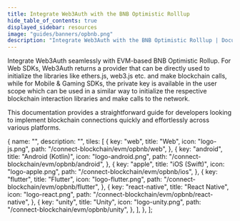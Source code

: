 ```yaml
---
title: Integrate Web3Auth with the BNB Optimistic Rolllup
hide_table_of_contents: true
displayed_sidebar: resources
image: "guides/banners/opbnb.png"
description: "Integrate Web3Auth with the BNB Optimistic Rolllup | Documentation - Web3Auth"
---
```



<SEO
  title="Integrate Web3Auth with the BNB Optimistic Rolllup"
  description="Integrate Web3Auth with the BNB Optimistic Rolllup | Documentation - Web3Auth"
  image="https://web3auth.io/docs/guides/banners/opbnb.png"
  slug="/connect-blockchain/evm/opbnb"
/>

Integrate Web3Auth seamlessly with EVM-based BNB Optimistic Rollup. For Web SDKs, Web3Auth returns a provider that can be directly used to initialize
the libraries like ethers.js, web3.js etc. and make blockchain calls, while for Mobile & Gaming SDKs, the private key is available in the user scope
which can be used in a similar way to initialize the respective blockchain interaction libraries and make calls to the network.

This documentation provides a straightforward guide for developers looking to implement blockchain connections quickly and effortlessly across various
platforms.

  {
    name: "",
    description: "",
    tiles: [
      {
        key: "web",
        title: "Web",
        icon: "logo-js.png",
        path: "/connect-blockchain/evm/opbnb/web",
      },
      {
        key: "android",
        title: "Android (Kotlin)",
        icon: "logo-android.png",
        path: "/connect-blockchain/evm/opbnb/android",
      },
      {
        key: "apple",
        title: "iOS (Swift)",
        icon: "logo-apple.png",
        path: "/connect-blockchain/evm/opbnb/ios",
      },
      {
        key: "flutter",
        title: "Flutter",
        icon: "logo-flutter.png",
        path: "/connect-blockchain/evm/opbnb/flutter",
      },
      {
        key: "react-native",
        title: "React Native",
        icon: "logo-react.png",
        path: "/connect-blockchain/evm/opbnb/react-native",
      },
      {
        key: "unity",
        title: "Unity",
        icon: "logo-unity.png",
        path: "/connect-blockchain/evm/opbnb/unity",
      },
    ],
  },
];

<Tiles tileGroups={opBNB} />
